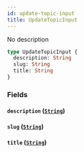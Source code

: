 ```yaml
---
id: update-topic-input
title: UpdateTopicInput
---
```


No description

```graphql
type UpdateTopicInput {
  description: String
  slug: String
  title: String
}
```

### Fields

#### `description` ([`String`](/docs/graphql/scalars/string))

#### `slug` ([`String`](/docs/graphql/scalars/string))

#### `title` ([`String`](/docs/graphql/scalars/string))
